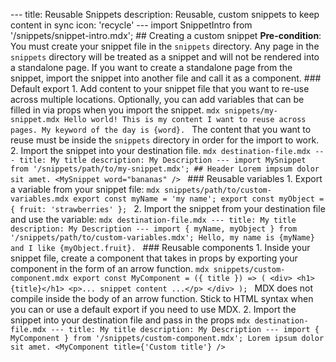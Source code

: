 --- title: Reusable Snippets description: Reusable, custom snippets to keep content in sync icon: 'recycle' --- import SnippetIntro from '/snippets/snippet-intro.mdx'; <SnippetIntro /> ## Creating a custom snippet **Pre-condition**: You must create your snippet file in the `snippets` directory. <Note> Any page in the `snippets` directory will be treated as a snippet and will not be rendered into a standalone page. If you want to create a standalone page from the snippet, import the snippet into another file and call it as a component. </Note> ### Default export 1. Add content to your snippet file that you want to re-use across multiple locations. Optionally, you can add variables that can be filled in via props when you import the snippet. ```mdx snippets/my-snippet.mdx Hello world! This is my content I want to reuse across pages. My keyword of the day is {word}. ``` <Warning> The content that you want to reuse must be inside the `snippets` directory in order for the import to work. </Warning> 2. Import the snippet into your destination file. ```mdx destination-file.mdx --- title: My title description: My Description --- import MySnippet from '/snippets/path/to/my-snippet.mdx'; ## Header Lorem impsum dolor sit amet. <MySnippet word="bananas" /> ``` ### Reusable variables 1. Export a variable from your snippet file: ```mdx snippets/path/to/custom-variables.mdx export const myName = 'my name'; export const myObject = { fruit: 'strawberries' }; ``` 2. Import the snippet from your destination file and use the variable: ```mdx destination-file.mdx --- title: My title description: My Description --- import { myName, myObject } from '/snippets/path/to/custom-variables.mdx'; Hello, my name is {myName} and I like {myObject.fruit}. ``` ### Reusable components 1. Inside your snippet file, create a component that takes in props by exporting your component in the form of an arrow function. ```mdx snippets/custom-component.mdx export const MyComponent = ({ title }) => ( <div> <h1>{title}</h1> <p>... snippet content ...</p> </div> ); ``` <Warning> MDX does not compile inside the body of an arrow function. Stick to HTML syntax when you can or use a default export if you need to use MDX. </Warning> 2. Import the snippet into your destination file and pass in the props ```mdx destination-file.mdx --- title: My title description: My Description --- import { MyComponent } from '/snippets/custom-component.mdx'; Lorem ipsum dolor sit amet. <MyComponent title={'Custom title'} /> ```